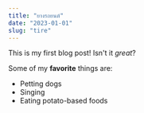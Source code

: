 ```yaml
---
title: "ยางรถยนต์"
date: "2023-01-01"
slug: "tire"
---
```


This is my first blog post! Isn't it *great*?

Some of my **favorite** things are:

* Petting dogs
* Singing
* Eating potato-based foods